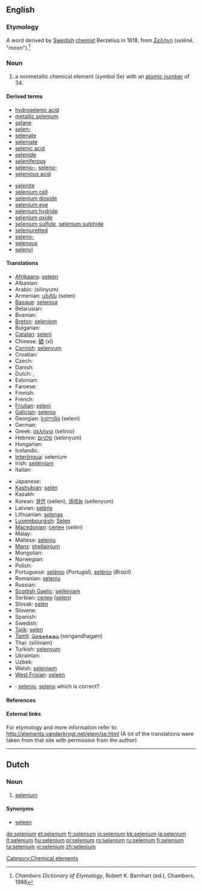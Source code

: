 ==English==

{{elements|Se|arsenic|As|bromine|Br}}

===Etymology===

A {{NL.}} word derived by [[Swedish]] [[chemist]] Berzelius in 1818, from {{etyl|el}} ''[[Σελήνη]]'' (''selēnē'', "moon").<ref>''Chambers Dictionary of Etymology'', Robert K. Barnhart (ed.), Chambers, 1988</ref>

===Noun===
{{en-noun|-}}
{{wikipedia}}

# a nonmetallic chemical element (''symbol'' Se) with an [[atomic number]] of 34.

====Derived terms====
{{top2}}
* [[hydroselenic acid]]
* [[metallic selenium]]
* [[selane]]
* [[selen-]]
* [[selenate]]
* [[seleniate]]
* [[selenic acid]]
* [[selenide]]
* [[seleniferous]]
* [[selenio-]], [[seleno-]]
* [[selenious acid]]
{{mid2}}
* [[selenite]]
* [[selenium cell]]
* [[selenium dioxide]]
* [[selenium eye]]
* [[selenium hydride]]
* [[selenium oxide]]
* [[selenium sulfide]], [[selenium sulphide]]
* [[seleniuretted]]
* [[seleno-]]
* [[selenous]]
* [[selenyl]]
{{bottom}}

====Translations====
{{trans-top|chemical element}}
* [[Afrikaans]]: [[seleen]]
* Albanian: {{t-|sq|selen|xs=Albanian}}
* Arabic: {{Arab|[[سلينيوم]]}} (silínyum) {{m}}
* Armenian: [[սելեն]] (selen)
* [[Basque]]: [[selenioa]]
* Belarusian: {{t-|be|селен|m|tr=selén|sc=Cyrl|xs=Belarusian}}
* Bosnian: {{t-|bs|selen}}
* [[Breton]]: [[seleniom]]
* Bulgarian: {{t+|bg|селен|m|tr=selén|sc=Cyrl}}
* [[Catalan]]: [[seleni]]
* Chinese: [[硒]] (xī)
* [[Cornish]]: [[selenyum]]
* Croatian: {{t-|hr|selenij}}
* Czech: {{t+|cs|selen}}
* Danish: {{t-|da|selen}}
* Dutch: {{t+|nl|seleen|n}}, {{t-|nl|selenium|n}}
* Estonian: {{t-|et|seleen}}
* Faroese: {{t-|fo|selen|xs=Faroese}}
* Finnish: {{t+|fi|seleeni}}
* French: {{t+|fr|sélénium|m}}
* [[Friulian]]: [[seleni]]
* [[Galician]]: [[selenio]]
* Georgian: [[სელენი]] (seleni)
* German: {{t+|de|Selen|n}}
* Greek: [[σελήνιο]] (selínio) {{n}}
* Hebrew: [[סלניום]] (selenyum)
* Hungarian: {{t+|hu|szelén}}
* Icelandic: {{t+|is|selen}}
* [[Interlingua]]: selenium
* Irish: [[seiléiniam]]
* Italian: {{t+|it|selenio|m}}
{{trans-mid}}
* Japanese: {{t+|ja|セレン|tr=seren|sc=Jpan}}
* [[Kashubian]]: [[selén]]
* Kazakh: {{t-|kk|селен|tr=selen|sc=Cyrl|xs=Kazakh}}
* Korean: [[셀렌]] (sellen), [[셀레늄]] (sellenyum)
* Latvian: [[selēns]]
* Lithuanian: [[selenas]]
* [[Luxembourgish]]: [[Selen]]
* [[Macedonian]]: [[селен]] (selén) {{m}}
* Malay: {{t-|ms|selenium|xs=Malay}}
* Maltese: [[selenju]]
* [[Manx]]: [[shellainium]]
* Mongolian: {{t-|mn|селен|tr=selen|sc=Cyrl|xs=Mongolian}}
* Norwegian: {{t+|no|selen}}
* Polish: {{t+|pl|selen|m}}
* Portuguese: [[selénio]] {{m}} (''Portugal''), [[selênio]] {{m}} (''Brazil'')
* Romanian: [[seleniu]] {{n}}
* Russian: {{t+|ru|селен|m|tr=selén|sc=Cyrl}}
* [[Scottish Gaelic]]: [[seilèiniam]]
* Serbian: [[селен]] ([[selen]]) {{m}}
* Slovak: [[selén]]
* Slovene: {{t+|sl|selen}}
* Spanish: {{t+|es|selenio|m}}
* Swedish: {{t+|sv|selen|n}}
* [[Tajik]]: [[selen]]
* [[Tamil]]: [[செங்கந்தகம்]] (sengandhagam)
* Thai: {{Thai|[[ซีลีเนียม]]}} (sīlīniam)
* Turkish: [[selenyum]]
* Ukrainian: {{t-|uk|селен|m|tr=selén|sc=Cyrl|xs=Ukrainian}}
* Uzbek: {{t-|uz|селен|tr=selen|sc=Cyrl|xs=Uzbek}}
* Welsh: [[seleniwm]]
* [[West Frisian]]: [[seleen]]
{{trans-bottom}}

{{checktrans}}

* {{ttbc|Esperanto}}: [[selenio]], [[seleno]] which is correct?

====References====
<references/>

====External links====
For etymology and more information refer to:
http://elements.vanderkrogt.net/elem/se.html
(A lot of the translations were taken from that site with permission from the author)

[[Category:Chemical elements]]

----

==Dutch==
{{wikipedia|lang=nl}}

===Noun===
{{infl|nl|noun|g=n}}

# {{chemical element|lang=nl}} [[selenium#English|selenium]]

====Synonyms====

* [[seleen#Dutch|seleen]]

[[de:selenium]]
[[et:selenium]]
[[fr:selenium]]
[[io:selenium]]
[[kk:selenium]]
[[la:selenium]]
[[lt:selenium]]
[[hu:selenium]]
[[pl:selenium]]
[[ro:selenium]]
[[ru:selenium]]
[[fi:selenium]]
[[ta:selenium]]
[[vi:selenium]]
[[zh:selenium]]
